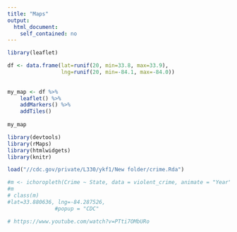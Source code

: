 ```yaml
---
title: "Maps"
output: 
  html_document:
    self_contained: no
---
```


```r
library(leaflet)

df <- data.frame(lat=runif(20, min=33.8, max=33.9),
                 lng=runif(20, min=-84.1, max=-84.0))
                 
                 
my_map <- df %>%
    leaflet() %>%
    addMarkers() %>%
    addTiles()
 
my_map

```


               
```r

library(devtools)
library(rMaps)
library(htmlwidgets)
library(knitr)

load("//cdc.gov/private/L330/ykf1/New folder/crime.Rda")

#m <- ichoropleth(Crime ~ State, data = violent_crime, animate = "Year")
#m
# class(m)
#lat=33.880636, lng=-84.287526,
               #popup = "CDC"

# https://www.youtube.com/watch?v=PTti7OMbURo
```



